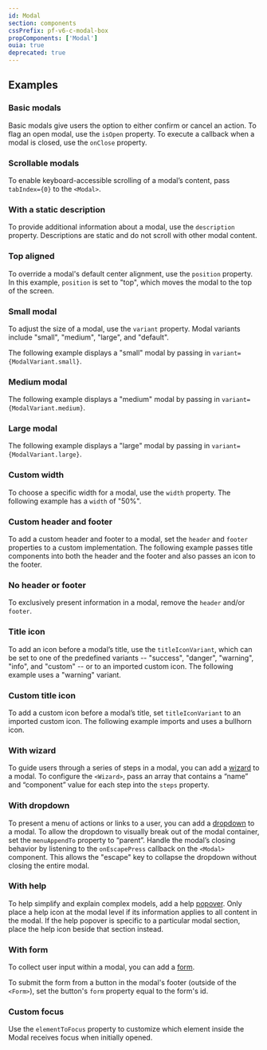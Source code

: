 ```yaml
---
id: Modal
section: components
cssPrefix: pf-v6-c-modal-box
propComponents: ['Modal']
ouia: true
deprecated: true
---
```




## Examples

### Basic modals

Basic modals give users the option to either confirm or cancel an action. To flag an open modal, use the `isOpen` property. To execute a callback when a modal is closed, use the `onClose` property.



<LiveExample src={ModalBasic} />

### Scrollable modals

To enable keyboard-accessible scrolling of a modal’s content, pass `tabIndex={0}` to the `<Modal>`.



<LiveExample src={ModalWithOverflowingContent} />

### With a static description

To provide additional information about a modal, use the `description` property. Descriptions are static and do not scroll with other modal content.



<LiveExample src={ModalWithDescription} />

### Top aligned

To override a modal's default center alignment, use the `position` property. In this example, `position` is set to "top", which moves the modal to the top of the screen.



<LiveExample src={ModalTopAligned} />

### Small modal

To adjust the size of a modal, use the `variant` property. Modal variants include "small", "medium", "large", and "default".

The following example displays a "small" modal by passing in `variant={ModalVariant.small}`.



<LiveExample src={ModalSmall} />

### Medium modal

The following example displays a "medium" modal by passing in `variant={ModalVariant.medium}`.



<LiveExample src={ModalMedium} />

### Large modal

The following example displays a "large" modal by passing in `variant={ModalVariant.large}`.



<LiveExample src={ModalLarge} />

### Custom width

To choose a specific width for a modal, use the `width` property. The following example has a `width` of "50%".



<LiveExample src={ModalCustomWidth} />

### Custom header and footer

To add a custom header and footer to a modal, set the `header` and `footer` properties to a custom implementation. The following example passes title components into both the header and the footer and also passes an icon to the footer.



<LiveExample src={ModalCustomHeaderFooter} />

### No header or footer

To exclusively present information in a modal, remove the `header` and/or `footer`.



<LiveExample src={ModalNoHeaderFooter} />

### Title icon

To add an icon before a modal’s title, use the `titleIconVariant`, which can be set to one of the predefined variants -- "success", "danger", "warning", "info", and "custom" -- or to an imported custom icon. The following example uses a "warning" variant.



<LiveExample src={ModalTitleIcon} />

### Custom title icon

To add a custom icon before a modal’s title, set `titleIconVariant` to an imported custom icon. The following example imports and uses a bullhorn icon.



<LiveExample src={ModalCustomTitleIcon} />

### With wizard

To guide users through a series of steps in a modal, you can add a [wizard](/components/wizard) to a modal. To configure the `<Wizard>`, pass an array that contains a “name” and “component” value for each step into the `steps` property.



<LiveExample src={ModalWithWizard} />

### With dropdown

To present a menu of actions or links to a user, you can add a [dropdown](/components/dropdown) to a modal. To allow the dropdown to visually break out of the modal container, set the `menuAppendTo` property to “parent”. Handle the modal’s closing behavior by listening to the `onEscapePress` callback on the `<Modal>` component. This allows the "escape" key to collapse the dropdown without closing the entire modal.



<LiveExample src={ModalWithDropdown} />

### With help

To help simplify and explain complex models, add a help [popover](/components/popover). Only place a help icon at the modal level if its information applies to all content in the modal. If the help popover is specific to a particular modal section, place the help icon beside that section instead.



<LiveExample src={ModalWithHelp} />

### With form

To collect user input within a modal, you can add a [form](/components/form).

To submit the form from a button in the modal's footer (outside of the `<Form>`), set the button's `form` property equal to the form's id.



<LiveExample src={ModalWithForm} />

### Custom focus

Use the `elementToFocus` property to customize which element inside the Modal receives focus when initially opened.



<LiveExample src={ModalCustomFocus} />
